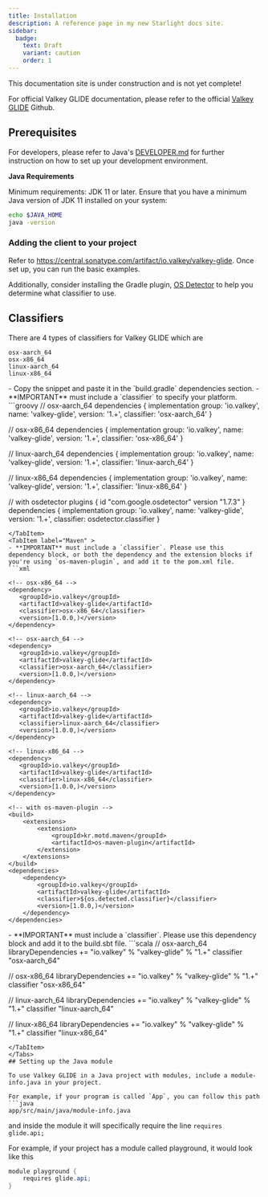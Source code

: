 ```yaml
---
title: Installation
description: A reference page in my new Starlight docs site.
sidebar:
  badge:
    text: Draft
    variant: caution
    order: 1
---
```


<Aside type="caution" title="Work In Progress!">
This documentation site is under construction and is not yet complete!

For official Valkey GLIDE documentation, please refer to the official [Valkey GLIDE](https://github.com/valkey-io/valkey-glide) Github.
</Aside>


## Prerequisites

For developers, please refer to Java's [DEVELOPER.md](./DEVELOPER.md) for further instruction on how to set up your development environment.

**Java Requirements**

Minimum requirements: JDK 11 or later. Ensure that you have a minimum Java version of JDK 11 installed on your system:

```bash
echo $JAVA_HOME
java -version
```

### Adding the client to your project

Refer to https://central.sonatype.com/artifact/io.valkey/valkey-glide.
Once set up, you can run the basic examples.

Additionally, consider installing the Gradle plugin, [OS Detector](https://github.com/google/osdetector-gradle-plugin) to help you determine what classifier to use.

## Classifiers
There are 4 types of classifiers for Valkey GLIDE which are
```
osx-aarch_64
osx-x86_64
linux-aarch_64
linux-x86_64
```

<Tabs syncKey="exmaple">
<TabItem label="Gradle" >
<Aside type="caution">
- Copy the snippet and paste it in the `build.gradle` dependencies section.
- **IMPORTANT** must include a `classifier` to specify your platform.
</Aside>
```groovy
// osx-aarch_64
dependencies {
    implementation group: 'io.valkey', name: 'valkey-glide', version: '1.+', classifier: 'osx-aarch_64'
}

// osx-x86_64
dependencies {
    implementation group: 'io.valkey', name: 'valkey-glide', version: '1.+', classifier: 'osx-x86_64'
}

// linux-aarch_64
dependencies {
    implementation group: 'io.valkey', name: 'valkey-glide', version: '1.+', classifier: 'linux-aarch_64'
}

// linux-x86_64
dependencies {
    implementation group: 'io.valkey', name: 'valkey-glide', version: '1.+', classifier: 'linux-x86_64'
}

// with osdetector
plugins {
    id "com.google.osdetector" version "1.7.3"
}
dependencies {
    implementation group: 'io.valkey', name: 'valkey-glide', version: '1.+', classifier: osdetector.classifier
}
```
</TabItem>
<TabItem label="Maven" >
- **IMPORTANT** must include a `classifier`. Please use this dependency block, or both the dependency and the extension blocks if you're using `os-maven-plugin`, and add it to the pom.xml file.
```xml

<!-- osx-x86_64 -->
<dependency>
   <groupId>io.valkey</groupId>
   <artifactId>valkey-glide</artifactId>
   <classifier>osx-x86_64</classifier>
   <version>[1.0.0,)</version>
</dependency>

<!-- osx-aarch_64 -->
<dependency>
   <groupId>io.valkey</groupId>
   <artifactId>valkey-glide</artifactId>
   <classifier>osx-aarch_64</classifier>
   <version>[1.0.0,)</version>
</dependency>

<!-- linux-aarch_64 -->
<dependency>
   <groupId>io.valkey</groupId>
   <artifactId>valkey-glide</artifactId>
   <classifier>linux-aarch_64</classifier>
   <version>[1.0.0,)</version>
</dependency>

<!-- linux-x86_64 -->
<dependency>
   <groupId>io.valkey</groupId>
   <artifactId>valkey-glide</artifactId>
   <classifier>linux-x86_64</classifier>
   <version>[1.0.0,)</version>
</dependency>

<!-- with os-maven-plugin -->
<build>
    <extensions>
        <extension>
            <groupId>kr.motd.maven</groupId>
            <artifactId>os-maven-plugin</artifactId>
        </extension>
    </extensions>
</build>
<dependencies>
    <dependency>
        <groupId>io.valkey</groupId>
        <artifactId>valkey-glide</artifactId>
        <classifier>${os.detected.classifier}</classifier>
        <version>[1.0.0,)</version>
    </dependency>
</dependencies>
```
</TabItem>
<TabItem label="SBT" >
- **IMPORTANT** must include a `classifier`. Please use this dependency block and add it to the build.sbt file.
```scala
// osx-aarch_64
libraryDependencies += "io.valkey" % "valkey-glide" % "1.+" classifier "osx-aarch_64"

// osx-x86_64
libraryDependencies += "io.valkey" % "valkey-glide" % "1.+" classifier "osx-x86_64"

// linux-aarch_64
libraryDependencies += "io.valkey" % "valkey-glide" % "1.+" classifier "linux-aarch_64"

// linux-x86_64
libraryDependencies += "io.valkey" % "valkey-glide" % "1.+" classifier "linux-x86_64"
```
</TabItem>
</Tabs>
## Setting up the Java module

To use Valkey GLIDE in a Java project with modules, include a module-info.java in your project.

For example, if your program is called `App`, you can follow this path
```java
app/src/main/java/module-info.java
```

and inside the module it will specifically require the line
`requires glide.api;`

For example, if your project has a module called playground, it would look like this
```java
module playground {
    requires glide.api;
}
```
